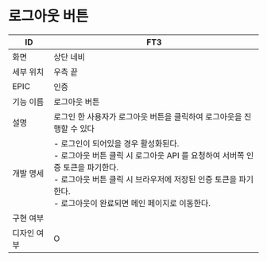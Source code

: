 # 로그아웃 버튼

| ID | FT3 |
| --- | --- |
| 화면 | 상단 네비 |
| 세부 위치 | 우측 끝 |
| EPIC | 인증 |
| 기능 이름 | 로그아웃 버튼 |
| 설명 | 로그인 한 사용자가 로그아웃 버튼을 클릭하여 로그아웃을 진행할 수 있다 |
| 개발 명세 | - 로그인이 되어있을 경우 활성화된다.<br />- 로그아웃 버튼 클릭 시 로그아웃 API 를 요청하여 서버쪽 인증 토큰을 파기한다.<br />- 로그아웃 버튼 클릭 시 브라우저에 저장된 인증 토큰을 파기한다.<br />- 로그아웃이 완료되면 메인 페이지로 이동한다. |
| 구현 여부 |  |
| 디자인 여부 | O |